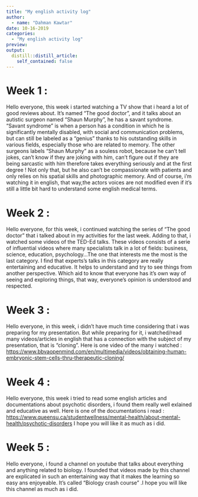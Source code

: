 ```yaml
---
title: "My english activity log"
author:
  - name: "Dahman Kawtar"
date: 10-16-2019
categories:
  - "My english activity log"
preview: 
output:
  distill::distill_article:
    self_contained: false
---
```



# Week 1 :
Hello everyone, this week i started watching a TV show that i heard a lot of good reviews about. It's named "The good doctor", and it talks about an autistic surgeon named "Shaun Murphy", he has a savant syndrome. "Savant syndrome" is when a person has a condition in which he is significantly mentally disabled, with social and communication problems, but can still be labeled as a "genius" thanks to his outstanding skills in various fields, especially those who are related to memory. 
The other surgeons labels "Shaun Murphy" as a souless robot, because he can't tell jokes, can't know if they are joking with him, can't figure out if they are being sarcastic with him therefore takes everything seriously and at the first degree ! Not only that, but he also can't be compassionate with patients and only relies on his spatial skills and photographic memory.
And of course, i'm watching it in english, that way,the actors voices are not modified even if it's still a little bit hard to understand some english medical terms.



# Week 2 : 
Hello everyone, for this week, i continued watching the series of "The good doctor" that i talked about in my activities for the last week. Adding to that, i watched some videos of the TED-Ed talks. These videos consists of a serie of influential videos where many specialists talk in a lot of fields: business, science, education, psychology...The one that interests me the most is the last category. I find that experts's talks in this category are really entertaining and educative. It helps to understand and try to see things from another perspective. Which aid to know that everyone has it's own way of seeing and exploring things, that way, everyone's opinion is understood and respected.



# Week 3 :
Hello everyone, in this week, i didn't have much time considering that i was preparing for my presentation. But while preparing for it, i watched/read many videos/articles in english that has a connection with the subject of my presentation, that is "cloning".
Here is one video of the many i watched :
<https://www.bbvaopenmind.com/en/multimedia/videos/obtaining-human-embryonic-stem-cells-thru-therapeutic-cloning/>



# Week 4 :
Hello everyone, this week i tried to read some english articles and documentations about psychotic disorders, i found them really well exlained and educative as well. Here is one of the documentations i read :
<https://www.queensu.ca/studentwellness/mental-health/about-mental-health/psychotic-disorders>
I hope you will like it as much as i did.



# Week 5 :
Hello everyone, i found a channel on youtube that talks about everything and anything related to biology. I founded that videos made by this channel are explicated in such an entertaining way that it makes the learning so easy ans enjoyeable. It's called "Biology crash course" .I hope you will like this channel as much as i did.
